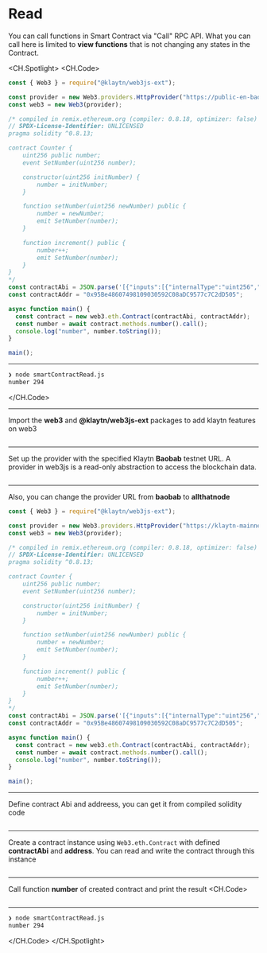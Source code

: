 # Read
You can call functions in Smart Contract via "Call" RPC API. What you can call here is limited to **view functions** that is not changing any states in the Contract.

<CH.Spotlight>
<CH.Code>

```js smartContractRead.js
const { Web3 } = require("@klaytn/web3js-ext");

const provider = new Web3.providers.HttpProvider("https://public-en-baobab.klaytn.net");
const web3 = new Web3(provider);

/* compiled in remix.ethereum.org (compiler: 0.8.18, optimizer: false)
// SPDX-License-Identifier: UNLICENSED
pragma solidity ^0.8.13;

contract Counter {
    uint256 public number;
    event SetNumber(uint256 number);

    constructor(uint256 initNumber) {
        number = initNumber;
    }

    function setNumber(uint256 newNumber) public {
        number = newNumber;
        emit SetNumber(number);
    }

    function increment() public {
        number++;
        emit SetNumber(number);
    }
}
*/
const contractAbi = JSON.parse('[{"inputs":[{"internalType":"uint256","name":"initNumber","type":"uint256"}],"stateMutability":"nonpayable","type":"constructor"},{"anonymous":false,"inputs":[{"indexed":false,"internalType":"uint256","name":"number","type":"uint256"}],"name":"SetNumber","type":"event"},{"inputs":[],"name":"increment","outputs":[],"stateMutability":"nonpayable","type":"function"},{"inputs":[],"name":"number","outputs":[{"internalType":"uint256","name":"","type":"uint256"}],"stateMutability":"view","type":"function"},{"inputs":[{"internalType":"uint256","name":"newNumber","type":"uint256"}],"name":"setNumber","outputs":[],"stateMutability":"nonpayable","type":"function"}]');
const contractAddr = "0x95Be48607498109030592C08aDC9577c7C2dD505";

async function main() {
  const contract = new web3.eth.Contract(contractAbi, contractAddr);
  const number = await contract.methods.number().call();
  console.log("number", number.toString());
}

main();

```
---
```zsh output
❯ node smartContractRead.js
number 294
```
</CH.Code>

---
Import the **web3** and **@klaytn/web3js-ext** packages to add klaytn features on web3
```js smartContractRead.js focus=1

```
---
Set up the provider with the specified Klaytn **Baobab** testnet URL. A provider in web3js is a read-only abstraction to access the blockchain data.
```js smartContractRead.js focus=3:4

```
---
Also, you can change the provider URL from **baobab** to **allthatnode**
```js smartContractRead.js focus=3:4
const { Web3 } = require("@klaytn/web3js-ext");

const provider = new Web3.providers.HttpProvider("https://klaytn-mainnet.g.allthatnode.com/full/evm");
const web3 = new Web3(provider);

/* compiled in remix.ethereum.org (compiler: 0.8.18, optimizer: false)
// SPDX-License-Identifier: UNLICENSED
pragma solidity ^0.8.13;

contract Counter {
    uint256 public number;
    event SetNumber(uint256 number);

    constructor(uint256 initNumber) {
        number = initNumber;
    }

    function setNumber(uint256 newNumber) public {
        number = newNumber;
        emit SetNumber(number);
    }

    function increment() public {
        number++;
        emit SetNumber(number);
    }
}
*/
const contractAbi = JSON.parse('[{"inputs":[{"internalType":"uint256","name":"initNumber","type":"uint256"}],"stateMutability":"nonpayable","type":"constructor"},{"anonymous":false,"inputs":[{"indexed":false,"internalType":"uint256","name":"number","type":"uint256"}],"name":"SetNumber","type":"event"},{"inputs":[],"name":"increment","outputs":[],"stateMutability":"nonpayable","type":"function"},{"inputs":[],"name":"number","outputs":[{"internalType":"uint256","name":"","type":"uint256"}],"stateMutability":"view","type":"function"},{"inputs":[{"internalType":"uint256","name":"newNumber","type":"uint256"}],"name":"setNumber","outputs":[],"stateMutability":"nonpayable","type":"function"}]');
const contractAddr = "0x95Be48607498109030592C08aDC9577c7C2dD505";

async function main() {
  const contract = new web3.eth.Contract(contractAbi, contractAddr);
  const number = await contract.methods.number().call();
  console.log("number", number.toString());
}

main();
```
---
Define contract Abi and addreess, you can get it from compiled solidity code
```js smartContractRead.js focus=29:30

```
---
Create a contract instance using `Web3.eth.Contract` with defined **contractAbi** and **address**. You can read and write the contract through this instance

```js smartContractRead.js focus=33

```
---
Call function **number** of created contract and print the result
<CH.Code>
```js smartContractRead.js focus=34:35

```


---

```zsh output
❯ node smartContractRead.js
number 294
```

</CH.Code>
</CH.Spotlight>
